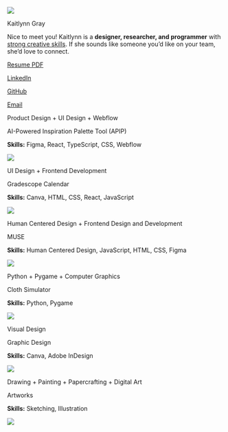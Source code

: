 
::::: {.about-me-text}

::::{.tldr}
:::{.home-img}
![](images/headshot-zoomed.JPEG)
:::

:::{.tldr-text}

:::{.big-text}
Kaitlynn Gray
:::

Nice to meet you! Kaitlynn is a **designer, researcher, and programmer** with [strong creative skills](tab-art/). If she sounds like someone you’d like on your team, she’d love to connect. 

::: {.links}
[Resume PDF](./documents/Kaitlynn%20Gray%20-%20Resume.pdf) 

[LinkedIn](https://www.linkedin.com/in/kaitlynn-gray) 

[GitHub](https://github.com/Mehnemoi) 

[Email](mailto:kagray@g.hmc.edu) 

:::

:::





<!-- :::{.fun-corner}
I'm happy that you are here!

::: -->

::::


::::{.home-proj-area}

:::{.gd-column}

<!-- project start -->

:::{.home-proj}


::: {.proj-title}

Product Design + UI Design + Webflow

:::
::: {.proj-description-big}
AI-Powered Inspiration Palette Tool (APIP)

:::

::: {.skills}
**Skills:** Figma, React, TypeScript, CSS, Webflow

:::


[![](/tab-design/assets-projects/Webflow/APIPCEFinalUI.png)](tab-design/APIP.qmd)


:::

<!-- project end -->

<!-- project start -->

:::{.home-proj}

::: {.proj-title}

UI Design + Frontend Development

:::
::: {.proj-description-big}
Gradescope Calendar

:::
 
::: {.skills}
**Skills:** Canva, HTML, CSS, React, JavaScript

:::

[![](/projects/gradescope-cal/images/GCalFinalFinalUI.png)](tab-design/GradescopeCalendar.qmd)


:::

<!-- project end -->


<!-- project start -->

:::{.home-proj}


::: {.proj-title}

Human Centered Design + Frontend Design and Development

:::
::: {.proj-description-big}
MUSE

:::

::: {.skills}
**Skills:** Human Centered Design, JavaScript, HTML, CSS, Figma

:::

[![](tab-code/assets/MUSEMainUI.png)](tab-code/MUSE.qmd)


:::

<!-- project end -->

<!-- project start -->

:::{.home-proj}


::: {.proj-title}

Python + Pygame + Computer Graphics

:::
::: {.proj-description-big}
Cloth Simulator

:::

::: {.skills}
**Skills:** Python, Pygame

:::


[![](tab-code/assets/ClothSimImage.png)](tab-code/ClothSim.qmd)


:::

<!-- project end -->

:::

:::{.gd-column}
<!-- project start -->

:::{.home-proj}


::: {.proj-title}

Visual Design

:::
::: {.proj-description-big}
Graphic Design

:::

::: {.skills}
**Skills:** Canva, Adobe InDesign 

:::

[![](tab-design/assets-visual/HMC20251Back.png)](tab-design/GraphicDesign.qmd)


:::

<!-- project end -->

<!-- project start -->

:::{.home-proj}


::: {.proj-title}

Drawing + Painting + Papercrafting + Digital Art

:::
::: {.proj-description-big}
Artworks

:::

::: {.skills}
**Skills:** Sketching, Illustration

:::

[![](tab-art/assets/Sketches/KGrayArt1.JPG)](tab-art/Sketches.qmd)


:::

<!-- project end -->

:::


::::



<!-- ::: {.proj-title}

Product Design + Human Centered Design

:::
::: {.proj-description-big}
Skin Care Key

:::

::: {.skills}
**Skills:** Human Centered Design, User Research, Product Design

:::

[![](/projects/HCD-skin-care/images/HCD-skin-care-KG/HCDDP14243.jpg)](tab-design/HCDPersonalCare.qmd)


:::

:::: -->



:::::



